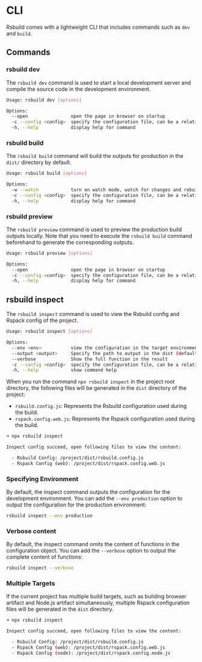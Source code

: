 # CLI

Rsbuild comes with a lightweight CLI that includes commands such as `dev` and `build`.

## Commands

### rsbuild dev

The `rsbuild dev` command is used to start a local development server and compile the source code in the development environment.

```bash
Usage: rsbuild dev [options]

Options:
  --open                open the page in browser on startup
  -c --config <config>  specify the configuration file, can be a relative or absolute path
  -h, --help            display help for command
```

### rsbuild build

The `rsbuild build` command will build the outputs for production in the `dist/` directory by default.

```bash
Usage: rsbuild build [options]

Options:
  -w --watch            turn on watch mode, watch for changes and rebuild
  -c --config <config>  specify the configuration file, can be a relative or absolute path
  -h, --help            display help for command
```

### rsbuild preview

The `rsbuild preview` command is used to preview the production build outputs locally. Note that you need to execute the `rsbuild build` command beforehand to generate the corresponding outputs.

```bash
Usage: rsbuild preview [options]

Options:
  --open                open the page in browser on startup
  -c --config <config>  specify the configuration file, can be a relative or absolute path
  -h, --help            display help for command
```

## rsbuild inspect

The `rsbuild inspect` command is used to view the Rsbuild config and Rspack config of the project.

```bash
Usage: rsbuild inspect [options]

Options:
  --env <env>           view the configuration in the target environment (default: "development")
  --output <output>     Specify the path to output in the dist (default: "/")
  --verbose             Show the full function in the result
  -c --config <config>  specify the configuration file, can be a relative or absolute path
  -h, --help            show command help
```

When you run the command `npx rsbuild inspect` in the project root directory, the following files will be generated in the `dist` directory of the project:

- `rsbuild.config.js`: Represents the Rsbuild configuration used during the build.
- `rspack.config.web.js`: Represents the Rspack configuration used during the build.

```bash
➜ npx rsbuild inspect

Inspect config succeed, open following files to view the content:

  - Rsbuild Config: /project/dist/rsbuild.config.js
  - Rspack Config (web): /project/dist/rspack.config.web.js
```

### Specifying Environment

By default, the inspect command outputs the configuration for the development environment. You can add the `--env production` option to output the configuration for the production environment:

```bash
rsbuild inspect --env production
```

### Verbose content

By default, the inspect command omits the content of functions in the configuration object. You can add the `--verbose` option to output the complete content of functions:

```bash
rsbuild inspect --verbose
```

### Multiple Targets

If the current project has multiple build targets, such as building browser artifact and Node.js artifact simultaneously, multiple Rspack configuration files will be generated in the `dist` directory.

```bash
➜ npx rsbuild inspect

Inspect config succeed, open following files to view the content:

  - Rsbuild Config: /project/dist/rsbuild.config.js
  - Rspack Config (web): /project/dist/rspack.config.web.js
  - Rspack Config (node): /project/dist/rspack.config.node.js
```
